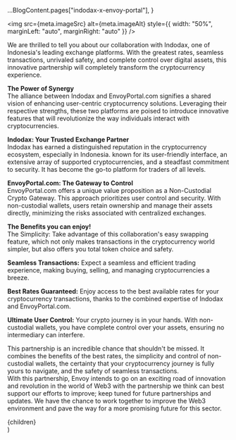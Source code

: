 
  ...BlogContent.pages["indodax-x-envoy-portal"],
}

<img
  src={meta.imageSrc}
  alt={meta.imageAlt}
  style={{ width: "50%", marginLeft: "auto", marginRight: "auto" }}
/>

We are thrilled to tell you about our collaboration with Indodax, one of Indonesia's leading exchange platforms. With the greatest rates, seamless transactions, unrivaled safety, and complete control over digital assets, this innovative partnership will completely transform the cryptocurrency experience.

**The Power of Synergy**<br/>
The alliance between Indodax and EnvoyPortal.com signifies a shared vision of enhancing user-centric cryptocurrency solutions. Leveraging their respective strengths, these two platforms are poised to introduce innovative features that will revolutionize the way individuals interact with cryptocurrencies.

**Indodax: Your Trusted Exchange Partner**<br/>
Indodax has earned a distinguished reputation in the cryptocurrency ecosystem, especially in Indonesia. known for its user-friendly interface, an extensive array of supported cryptocurrencies, and a steadfast commitment to security. It has become the go-to platform for traders of all levels.

**EnvoyPortal.com: The Gateway to Control**<br/>
EnvoyPortal.com offers a unique value proposition as a Non-Custodial Crypto Gateway. This approach prioritizes user control and security. With non-custodial wallets, users retain ownership and manage their assets directly, minimizing the risks associated with centralized exchanges.

**The Benefits you can enjoy!**<br/>
The Simplicity: Take advantage of this collaboration's easy swapping feature, which not only makes transactions in the cryptocurrency world simpler, but also offers you total token choice and safety.

**Seamless Transactions:** Expect a seamless and efficient trading experience, making buying, selling, and managing cryptocurrencies a breeze.

**Best Rates Guaranteed:** Enjoy access to the best available rates for your cryptocurrency transactions, thanks to the combined expertise of Indodax and EnvoyPortal.com.

**Ultimate User Control:** Your crypto journey is in your hands. With non-custodial wallets, you have complete control over your assets, ensuring no intermediary can interfere.

This partnership is an incredible chance that shouldn't be missed. It combines the benefits of the best rates, the simplicity and control of non-custodial wallets, the certainty that your cryptocurrency journey is fully yours to navigate, and the safety of seamless transactions.<br/>
With this partnership, Envoy intends to go on an exciting road of innovation and revolution in the world of Web3 with the partnership we think can best support our efforts to improve; keep tuned for future partnerships and updates. We have the chance to work together to improve the Web3 environment and pave the way for a more promising future for this sector.

  <div className="container mt-8">
    <BlogHeader
      title={meta.title}
      date={format(parseISO(meta.date), MONTH_YEAR_FORMAT)}
      categories={meta.categories}
    />
    <article className="mt-8 space-y-4">{children}</article>
    <BlogHighlightSection />
  </div>
)
